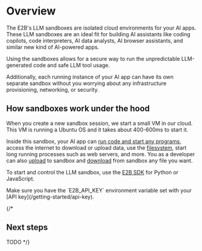 # Overview

The E2B's LLM sandboxes are isolated cloud environments for your AI apps. These LLM sandboxes are an ideal fit for building AI assistants like coding copilots, code interpreters, AI data analysts, AI browser assistants, and similar new kind of AI-powered apps.

Using the sandboxes allows for a secure way to run the unpredictable LLM-generated code and safe LLM tool usage.

Additionally, each running instance of your AI app can have its own separate sandbox without you worrying about any infrastructure provisioning, networking, or security.

## How sandboxes work under the hood

When you create a new sandbox session, we start a small VM in our cloud. This VM is running a Ubuntu OS and it takes about 400-600ms to start it.

Inside this sandbox, your AI app can [run code and start any programs](/sandbox/api/process), access the internet to download or upload data, use the [filesystem](/sandbox/api/filesystem), start long running processes such as web servers, and more.
You as a developer can also [upload](/sandbox/api/upload) to sandbox and [download](/sandbox/api/upload) from sandbox any file you want.

To start and control the LLM sandbox, use the [E2B SDK](/getting-started/installation) for Python or JavaScript.


<CodeGroupAutoload
  title="Starting LLM Sandbox"
  path="basics/init"
/>

<Note>
Make sure you have the `E2B_API_KEY` environment variable set with your [API key](/getting-started/api-key).
</Note>

{/*
## Next steps

TODO */}
